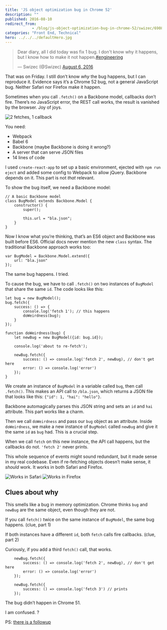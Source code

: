 ```yaml
---
title: 'JS object optimization bug in Chrome 52'
description: ""
published: 2016-08-10
redirect_from: 
            - /blog/js-object-optimization-bug-in-chrome-52/swizec/6908
categories: "Front End, Technical"
hero: ../../../defaultHero.jpg
---
```

> Dear diary, all I did today was fix 1 bug. I don't know why it happens, but I know how to make it not happen.[#engineering](https://twitter.com/hashtag/engineering?src=hash)
>
> — Swizec (@Swizec) [August 6, 2016](https://twitter.com/Swizec/status/761722056681545729)

That was on Friday. I still don’t know _why_ the bug happens, but I can reproduce it. Evidence says it’s a Chrome 52 bug, not a general JavaScript bug. Neither Safari nor Firefox make it happen.

Sometimes when you call `.fetch()` on a Backbone model, callbacks don’t fire. There’s no JavaScript error, the REST call works, the result is vanished by the browser. Joy of joys.

![2 fetches, 1 callback](./img/blog-wp-content-uploads-2016-08-chrome-eats-objects.gif)

You need:

- Webpack
- Babel 6
- Backbone (maybe Backbone is doing it wrong?)
- A server that can serve JSON files
- 14 lines of code

I used `create-react-app` to set up a basic environment, ejected with `npm run eject` and added some config to Webpack to allow jQuery. Backbone depends on it. This part is not _that_ relevant.

To show the bug itself, we need a Backbone model:

```
// A basic Backbone model
class BugModel extends Backbone.Model {
    constructor() {
        super();

        this.url = "bla.json";
    }
}
```

Now I know what you’re thinking, that’s an ES6 object and Backbone was built before ES6. Official docs never mention the new `class` syntax. The traditional Backbone approach works too:

```
var BugModel = Backbone.Model.extend({
    url: "bla.json"
});
```

The same bug happens. I tried.

To cause the bug, we have to call `.fetch()` on two instances of `BugModel` that share the same `id`. The code looks like this:

```
let bug = new BugModel();
bug.fetch({
    success: () => {
        console.log('fetch 1'); // this happens
        doWeirdness(bug);
    }
});

function doWeirdness(bug) {
    let newBug = new BugModel({id: bug.id});

    console.log('about to re-fetch');

    newBug.fetch({
        success: () => console.log('fetch 2', newBug), // don't get here
        error: () => console.log('error')
    });
}
```

We create an instance of `BugModel` in a variable called `bug`, then call `.fetch()`. This makes an API call to `/bla.json`, which returns a JSON file that looks like this: `{"id": 1, "hai": "hello"}`.

Backbone automagically parses this JSON string and sets an `id` and `hai` attribute. This part works like a charm.

Then we call `doWeirdness` and pass our `bug` object as an attribute. Inside `doWeirdness`, we make a new instance of `BugModel` called `newBug` and give it the same `id` as `bug` had. This is a crucial step.

When we call `fetch` on this new instance, the API call happens, but the callbacks do not. `'fetch 2'` never prints.

This whole sequence of events might sound redundant, but it made sense in my real codebase. Even if re-fetching objects doesn’t make sense, it _should_ work. It works in both Safari and Firefox.

![Works in Safari](./img/blog-wp-content-uploads-2016-08-safari-does-not.gif) ![Works in Firefox](./img/blog-wp-content-uploads-2016-08-firefox-works-too.gif)

## Clues about why

This smells like a bug in memory optimization. Chrome thinks `bug` and `newBug` are the same object, even though they are not.

If you call `fetch()` twice on the same instance of `BugModel`, the same bug happens. (clue, part 1)

If both instances have a different `id`, both `fetch` calls fire callbacks. (clue, part 2)

Curiously, if you add a third `fetch()` call, that works.

```
    newBug.fetch({
        success: () => console.log('fetch 2', newBug), // don't get here
        error: () => console.log('error')
    });

    newBug.fetch({
        success: () => console.log('fetch 3') // prints
    });
```

The bug didn’t happen in Chrome 51.

I am confused. ?

PS: [there is a followup](http://swizec.com/blog/i-broke-ajax-in-chrome-52-%f0%9f%98%b1/swizec/6914)